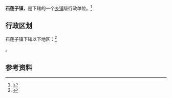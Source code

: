 {{中国乡级行政区|37/13/27/111/000}}

'''石莲子镇'''，是{{PRC admin/fullname|37/13/27/111/000|3}}下辖的一个[[乡镇|乡镇]]级行政单位。<ref>{{PRC admin/ref sgc|{{PRC admin/parent|37/13/27/111/000}}}}</ref>

== 行政区划 ==

石莲子镇下辖以下地区：<ref>{{PRC admin/ref sgc|37/13/27/111/000}}</ref>

{{PRC admin/children|37/13/27/111/000}}。

== 参考资料 ==

{{reflist}}

{{行政区划小作品}}
{{PRC admin/navcat|37/13/27/111/000}}